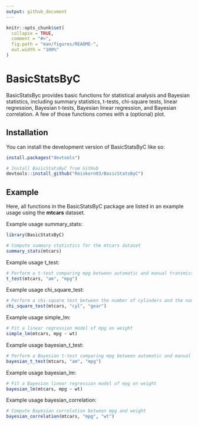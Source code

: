 ```yaml
---
output: github_document
---
```


<!-- README.md is generated from README.Rmd. Please edit that file -->

```r
knitr::opts_chunk$set(
  collapse = TRUE,
  comment = "#>",
  fig.path = "man/figures/README-",
  out.width = "100%"
)
```

# BasicStatsByC

<!-- badges: start -->
<!-- badges: end -->

BasicStatsByc provides basic functions for statistical analysis and Bayesian statistics, including summary statistics, t-tests, chi-square tests, linear regression, Bayesian t-tests, Bayesian linear regression, and Bayesian correlation. A few of those functions comes with a (optional) plot. 

## Installation

You can install the development version of BasicStatsByC like so:

``` r
install.packages("devtools")

# Install BasicStatsByC from GitHub
devtools::install_github("Reiskorn03/BasicStatsByC")
```

## Example

Here, all functions in the BasicStatsByC package are listed in an example usage using the **mtcars** dataset.

Example usage summary_stats: 

```r
library(BasicStatsByC)

# Compute summary statistics for the mtcars dataset
summary_stats(mtcars)

```

Example usage t_test: 

```r
# Perform a t-test comparing mpg between automatic and manual transmissions
t_test(mtcars, "am", "mpg")
```

Example usage chi_square_test:

```r
# Perform a chi-square test between the number of cylinders and the number of gears
chi_square_test(mtcars, "cyl", "gear")
```

Example usage simple_lm: 

```r
# Fit a linear regression model of mpg on weight
simple_lm(mtcars, mpg ~ wt)
```

Example usage bayesian_t_test: 

```r
# Perform a Bayesian t-test comparing mpg between automatic and manual transmissions
bayesian_t_test(mtcars, "am", "mpg")
```

Example usage bayesian_lm: 

```r
# Fit a Bayesian linear regression model of mpg on weight
bayesian_lm(mtcars, mpg ~ wt)
```

Example usage bayesian_correlation:

```r
# Compute Bayesian correlation between mpg and weight
bayesian_correlation(mtcars, "mpg", "wt")
```
